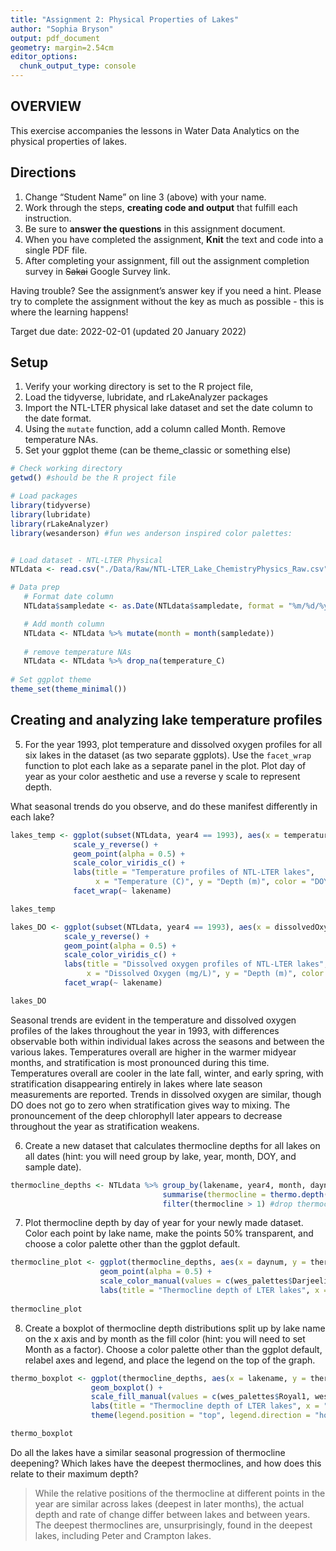 ```yaml
---
title: "Assignment 2: Physical Properties of Lakes"
author: "Sophia Bryson"
output: pdf_document
geometry: margin=2.54cm
editor_options: 
  chunk_output_type: console
---
```


## OVERVIEW

This exercise accompanies the lessons in Water Data Analytics on the physical properties of lakes. 

## Directions
1. Change "Student Name" on line 3 (above) with your name.
2. Work through the steps, **creating code and output** that fulfill each instruction.
3. Be sure to **answer the questions** in this assignment document.
4. When you have completed the assignment, **Knit** the text and code into a single PDF file.
5. After completing your assignment, fill out the assignment completion survey in ~~Sakai~~ Google Survey link. 

Having trouble? See the assignment's answer key if you need a hint. Please try to complete the assignment without the key as much as possible - this is where the learning happens!

Target due date: 2022-02-01 (updated 20 January 2022)

## Setup

1. Verify your working directory is set to the R project file, 
2. Load the tidyverse, lubridate, and rLakeAnalyzer packages
3. Import the NTL-LTER physical lake dataset and set the date column to the date format. 
4. Using the `mutate` function, add a column called Month. Remove temperature NAs.
5. Set your ggplot theme (can be theme_classic or something else)

```r
# Check working directory
getwd() #should be the R project file

# Load packages
library(tidyverse)
library(lubridate)
library(rLakeAnalyzer)
library(wesanderson) #fun wes anderson inspired color palettes: 


# Load dataset - NTL-LTER Physical 
NTLdata <- read.csv("./Data/Raw/NTL-LTER_Lake_ChemistryPhysics_Raw.csv")

# Data prep
   # Format date column
   NTLdata$sampledate <- as.Date(NTLdata$sampledate, format = "%m/%d/%y")

   # Add month column
   NTLdata <- NTLdata %>% mutate(month = month(sampledate))
   
   # remove temperature NAs
   NTLdata <- NTLdata %>% drop_na(temperature_C)
   
# Set ggplot theme
theme_set(theme_minimal())

```

## Creating and analyzing lake temperature profiles

5. For the year 1993, plot temperature and dissolved oxygen profiles for all six lakes in the dataset (as two separate ggplots). Use the `facet_wrap` function to plot each lake as a separate panel in the plot. Plot day of year as your color aesthetic and use a reverse y scale to represent depth. 

What seasonal trends do you observe, and do these manifest differently in each lake?

```r
lakes_temp <- ggplot(subset(NTLdata, year4 == 1993), aes(x = temperature_C, y = depth, color = daynum)) +
              scale_y_reverse() +
              geom_point(alpha = 0.5) + 
              scale_color_viridis_c() + 
              labs(title = "Temperature profiles of NTL-LTER lakes",
                   x = "Temperature (C)", y = "Depth (m)", color = "DOY") +
              facet_wrap(~ lakename)

lakes_temp

```

```r
lakes_DO <- ggplot(subset(NTLdata, year4 == 1993), aes(x = dissolvedOxygen, y = depth, color = daynum)) +
            scale_y_reverse() +
            geom_point(alpha = 0.5) + 
            scale_color_viridis_c() + 
            labs(title = "Dissolved oxygen profiles of NTL-LTER lakes",
                 x = "Dissolved Oxygen (mg/L)", y = "Depth (m)", color = "DOY") +
            facet_wrap(~ lakename)

lakes_DO

```
Seasonal trends are evident in the temperature and dissolved oxygen profiles of the lakes throughout the year in 1993, with differences observable both within individual lakes across the seasons and between the various lakes. Temperatures overall are higher in the warmer midyear months, and stratification is most pronounced during this time. Temperatures overall are cooler in the late fall, winter, and early spring, with stratification disappearing entirely in lakes where late season measurements are reported. Trends in dissolved oxygen are similar, though DO does not go to zero when stratification gives way to mixing. The pronouncement of the deep chlorophyll later appears to decrease throughout the year as stratification weakens. 


6. Create a new dataset that calculates thermocline depths for all lakes on all dates (hint: you will need group by lake, year, month, DOY, and sample date).

```r
thermocline_depths <- NTLdata %>% group_by(lakename, year4, month, daynum, sampledate) %>%
                                  summarise(thermocline = thermo.depth(wtr = temperature_C, depths = depth, seasonal = FALSE)) %>%
                                  filter(thermocline > 1) #drop thermoclines within 1m of surface -likely resulting from transient stratification due to solar warming. 
```

7. Plot thermocline depth by day of year for your newly made dataset. Color each point by lake name, make the points 50% transparent, and choose a color palette other than the ggplot default. 

```r
thermocline_plot <- ggplot(thermocline_depths, aes(x = daynum, y = thermocline, color = lakename)) + 
                    geom_point(alpha = 0.5) +
                    scale_color_manual(values = c(wes_palettes$Darjeeling1, wes_palettes$Darjeeling2)) + 
                    labs(title = "Thermocline depth of LTER lakes", x = "DOY", y = "Thermocline depth (m)") 
                    
thermocline_plot
```

8. Create a boxplot of thermocline depth distributions split up by lake name on the x axis and by month as the fill color (hint: you will need to set Month as a factor). Choose a color palette other than the ggplot default, relabel axes and legend, and place the legend on the top of the graph.

```r
thermo_boxplot <- ggplot(thermocline_depths, aes(x = lakename, y = thermocline, fill = as.factor(month))) +
                  geom_boxplot() + 
                  scale_fill_manual(values = c(wes_palettes$Royal1, wes_palettes$Moonrise2)) + 
                  labs(title = "Thermocline depth of LTER lakes", x = "Lake name", y = "Thermocline depth (m)", fill = "Numeric month") +
                  theme(legend.position = "top", legend.direction = "horizontal") #how to get this aligned more nicely?? 

thermo_boxplot
```


Do all the lakes have a similar seasonal progression of thermocline deepening? Which lakes have the deepest thermoclines, and how does this relate to their maximum depth? 

> While the relative positions of the thermocline at different points in the year are similar across lakes (deepest in later months), the actual depth and rate of change differ between lakes and between years. The deepest thermoclines are, unsurprisingly, found in the deepest lakes, including Peter and Crampton lakes. 



